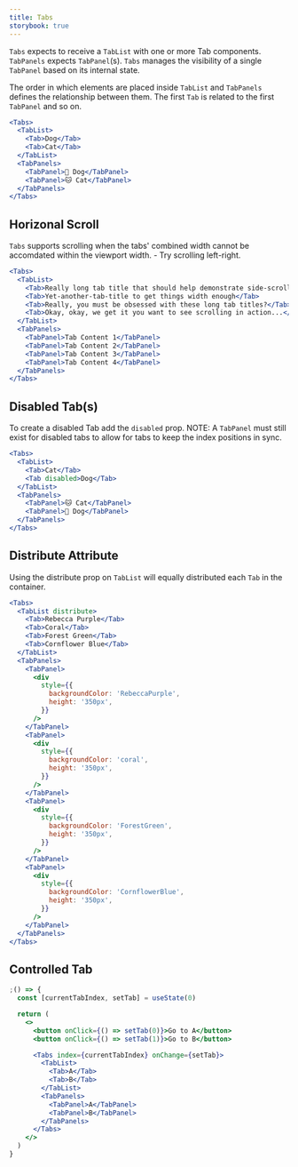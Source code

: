 ```yaml
---
title: Tabs
storybook: true
---
```


`Tabs` expects to receive a `TabList` with one or more Tab components. `TabPanels` expects `TabPanel`(s). `Tabs` manages the visibility of a single `TabPanel` based on its internal state.

The order in which elements are placed inside `TabList` and `TabPanels` defines the relationship between them. The first `Tab` is related to the first `TabPanel` and so on.

```jsx
<Tabs>
  <TabList>
    <Tab>Dog</Tab>
    <Tab>Cat</Tab>
  </TabList>
  <TabPanels>
    <TabPanel>🐶 Dog</TabPanel>
    <TabPanel>🐱 Cat</TabPanel>
  </TabPanels>
</Tabs>
```

## Horizonal Scroll

`Tabs` supports scrolling when the tabs' combined width cannot be accomdated within the viewport width. - Try scrolling left-right.

```jsx
<Tabs>
  <TabList>
    <Tab>Really long tab title that should help demonstrate side-scroll</Tab>
    <Tab>Yet-another-tab-title to get things width enough</Tab>
    <Tab>Really, you must be obsessed with these long tab titles?</Tab>
    <Tab>Okay, okay, we get it you want to see scrolling in action...</Tab>
  </TabList>
  <TabPanels>
    <TabPanel>Tab Content 1</TabPanel>
    <TabPanel>Tab Content 2</TabPanel>
    <TabPanel>Tab Content 3</TabPanel>
    <TabPanel>Tab Content 4</TabPanel>
  </TabPanels>
</Tabs>
```

## Disabled Tab(s)

To create a disabled Tab add the `disabled` prop. NOTE: A `TabPanel` must still exist for disabled tabs to allow for tabs to keep the index positions in sync.

```jsx
<Tabs>
  <TabList>
    <Tab>Cat</Tab>
    <Tab disabled>Dog</Tab>
  </TabList>
  <TabPanels>
    <TabPanel>🐱 Cat</TabPanel>
    <TabPanel>🐶 Dog</TabPanel>
  </TabPanels>
</Tabs>
```

## Distribute Attribute

Using the distribute prop on `TabList` will equally distributed each `Tab` in the container.

```jsx
<Tabs>
  <TabList distribute>
    <Tab>Rebecca Purple</Tab>
    <Tab>Coral</Tab>
    <Tab>Forest Green</Tab>
    <Tab>Cornflower Blue</Tab>
  </TabList>
  <TabPanels>
    <TabPanel>
      <div
        style={{
          backgroundColor: 'RebeccaPurple',
          height: '350px',
        }}
      />
    </TabPanel>
    <TabPanel>
      <div
        style={{
          backgroundColor: 'coral',
          height: '350px',
        }}
      />
    </TabPanel>
    <TabPanel>
      <div
        style={{
          backgroundColor: 'ForestGreen',
          height: '350px',
        }}
      />
    </TabPanel>
    <TabPanel>
      <div
        style={{
          backgroundColor: 'CornflowerBlue',
          height: '350px',
        }}
      />
    </TabPanel>
  </TabPanels>
</Tabs>
```

## Controlled Tab

```jsx
;() => {
  const [currentTabIndex, setTab] = useState(0)

  return (
    <>
      <button onClick={() => setTab(0)}>Go to A</button>
      <button onClick={() => setTab(1)}>Go to B</button>

      <Tabs index={currentTabIndex} onChange={setTab}>
        <TabList>
          <Tab>A</Tab>
          <Tab>B</Tab>
        </TabList>
        <TabPanels>
          <TabPanel>A</TabPanel>
          <TabPanel>B</TabPanel>
        </TabPanels>
      </Tabs>
    </>
  )
}
```
